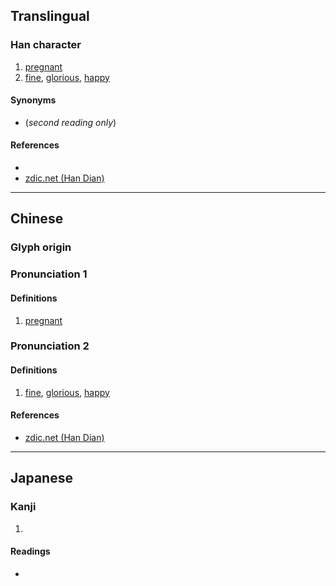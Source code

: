 {{character info/new}}
==Translingual==

===Han character===
{{Han char|rn=38|rad=女|as=10|sn=13|four=47427|canj=VPUU|ids=⿰女芻}}

# [[pregnant]]
# [[fine]], [[glorious]], [[happy]]

====Synonyms====
* {{l|mul|美好}} (''second reading only'')

====References====
* {{Han ref|kx=0267.370|dkj=06566|dj=0535.210|hdz=21072.180|uh=5AB0|ud=23216|bh=DCFA|bd=56570}}
* [http://www.zdic.net/zd/zi/ZdicE5ZdicAAZdicB0.htm zdic.net (Han Dian)]

----

==Chinese==
{{zh-forms|s=㛀}}

===Glyph origin===
{{Han etym}}

===Pronunciation 1===
{{zh-pron
|m=chú
|c=co4
|mc=y
|oc=y
|ma=
|cat=a
}}

====Definitions====
{{zh-hanzi}}

# [[pregnant]]

===Pronunciation 2===
{{zh-pron
|m=zòu
|c=zau1
|mc=
|oc=
|ma=
|cat=a
}}

====Definitions====
{{zh-hanzi}}

# [[fine]], [[glorious]], [[happy]]

====References====
* [http://www.zdic.net/zd/zi/ZdicE5ZdicAAZdicB0.htm zdic.net (Han Dian)]

----

==Japanese==

===Kanji===
{{ja-kanji|grade=|rs=女10}}

# {{defn|lang=ja|sort=女10}}

====Readings====
* {{ja-readings|on=[[しう]] (shiu), [[す]] (su), [[しゅ]] (shu), [[じゅ]] (ju)|kun=[[はらむ]] (haramu), [[みめよい]] (mimeyoi), [[やもめ]] (yamome)}}
